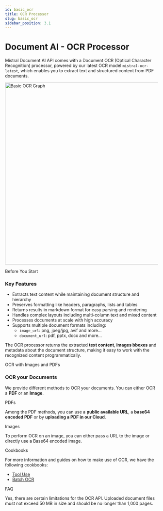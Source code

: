 ```yaml
---
id: basic_ocr
title: OCR Processor
slug: basic_ocr
sidebar_position: 3.1
---
```





# Document AI - OCR Processor 

Mistral Document AI API comes with a Document OCR (Optical Character Recognition) processor, powered by our latest OCR model `mistral-ocr-latest`, which enables you to extract text and structured content from PDF documents. 

<div style={{ textAlign: 'center' }}>
  <img
    src="/img/basic_ocr_graph.png"
    alt="Basic OCR Graph"
    width="600"
    style={{ borderRadius: '15px' }}
    className='mx-auto' 
  />
</div>

<SectionTab as="h1" sectionId="before-you-start">Before You Start</SectionTab>

### Key Features

- Extracts text content while maintaining document structure and hierarchy
- Preserves formatting like headers, paragraphs, lists and tables
- Returns results in markdown format for easy parsing and rendering
- Handles complex layouts including multi-column text and mixed content
- Processes documents at scale with high accuracy
- Supports multiple document formats including:
    - `image_url`: png, jpeg/jpg, avif and more...
    - `document_url`: pdf, pptx, docx and more...

The OCR processor returns the extracted **text content**, **images bboxes** and metadata about the document structure, making it easy to work with the recognized content programmatically.

<SectionTab as="h1" sectionId="ocr-images-and-pdfs">OCR with Images and PDFs</SectionTab>

### OCR your Documents

We provide different methods to OCR your documents. You can either OCR a **PDF** or an **Image**.

<SectionTab as="h2" variant="secondary" sectionId="ocr-pdfs">PDFs</SectionTab>

Among the PDF methods, you can use a **public available URL**, a **base64 encoded PDF** or by **uploading a PDF in our Cloud**.

<ExplorerTabs id="ocr-pdfs">
    <ExplorerTab value="ocr-pdf-url" label="OCR with a PDF Url">
        <OCRWithPDFUrlTab/>
    </ExplorerTab>
    <ExplorerTab value="ocr-base64-encoded-pdf" label="OCR with a Base64 Encoded PDF">
        <OCRWithPDFBase64Tab/>
    </ExplorerTab>
    <ExplorerTab value="ocr-with-uploaded-pdf" label="OCR with an Uploaded PDF">
        <OCRWithPDFUploadedTab/>
    </ExplorerTab>
</ExplorerTabs>

<SectionTab as="h2" variant="secondary" sectionId="ocr-images">Images</SectionTab>

To perform OCR on an image, you can either pass a URL to the image or directly use a Base64 encoded image.

<ExplorerTabs id="document-ai-basic-ocr-2">
    <ExplorerTab value="ocr-with-image-url" label="OCR with an Image URL">
        <OCRWithImageURLTab/>
    </ExplorerTab>
    <ExplorerTab value="ocr-with-image-base64" label="OCR with a Base64 encoded Image">
        <OCRWithImageBase64Tab/>
    </ExplorerTab>
</ExplorerTabs>

<SectionTab as="h1" sectionId="cookbooks">Cookbooks</SectionTab>

For more information and guides on how to make use of OCR, we have the following cookbooks:
- [Tool Use](https://colab.research.google.com/github/mistralai/cookbook/blob/main/mistral/ocr/tool_usage.ipynb)
- [Batch OCR](https://colab.research.google.com/github/mistralai/cookbook/blob/main/mistral/ocr/batch_ocr.ipynb)

<SectionTab as="h1" sectionId="faq">FAQ</SectionTab>

<Faq>
  <FaqItem question="Are there any limits regarding the OCR API?">
    Yes, there are certain limitations for the OCR API. Uploaded document files must not exceed 50 MB in size and should be no longer than 1,000 pages.
  </FaqItem>
</Faq>